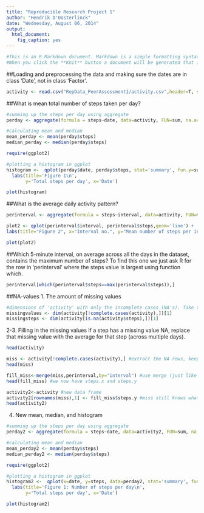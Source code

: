 ```yaml
---
title: "Reproducible Research Project 1"
author: "Hendrik D'Oosterlinck"
date: "Wednesday, August 06, 2014"
output:
  html_document:
    fig_caption: yes
---
```



```r
#This is an R Markdown document. Markdown is a simple formatting syntax for authoring HTML, PDF, and MS Word documents. For more details on using R Markdown see <http://rmarkdown.rstudio.com>.
#When you click the **Knit** button a document will be generated that includes both content as well as the output of any embedded R code chunks within the document. You can embed an R code chunk like this:
```

##Loading and preprocessing the data and making sure the dates are in class 'Date', not in class 'Factor'.

```r
activity <- read.csv("RepData_PeerAssessment1/activity.csv",header=T, sep=",", quote="\"",stringsAsFactors = TRUE)
```



##What is mean total number of steps taken per day?

```r
#summing up the steps per day using aggregate
perday <- aggregate(formula = steps~date, data=activity, FUN=sum, na.action=na.omit)

#calculating mean and median
mean_perday <- mean(perday$steps)
median_perday <- median(perday$steps)
```

```r
require(ggplot2)

#plotting a histogram in ggplot
histogram <-  qplot(perday$date, perday$steps, stat='summary', fun.y=sum, geom='histogram') + 
  labs(title='Figure 1\n',
       y='Total steps per day', x='Date')

plot(histogram)

```


##What is the average daily activity pattern?
```r
perinterval <- aggregate(formula = steps~interval, data=activity, FUN=mean, na.action=na.omit)

plot2 <- qplot(perinterval$interval, perinterval$steps,geom='line') + 
labs(title="Figure 2", x="Interval no.", y="Mean number of steps per interval")

plot(plot2)
```

##Which 5-minute interval, on average across all the days in the dataset, contains the maximum number of steps?
To find this one we just ask R for the row in 'perinterval' where the steps value is largest using function which.
```r
perinterval[which(perinterval$steps==max(perinterval$steps)),]

```

##NA-values
1. The amount of missing values
```r
#dimensions of 'activity' with only the incomplete cases (NA's). Take the length by adding [1] of the dim() vector c(#rows, #columns=3).
missingvalues <- dim(activity[!complete.cases(activity),])[1]
missingsteps <- dim(activity[is.na(activity$steps),])[1]
```

2-3. Filling in the missing values
If a step has a missing value NA, replace that missing value with the average for that step (across multiple days).
```r
head(activity)

miss <- activity[!complete.cases(activity),] #extract the NA rows, keep the rownames (the row numbers they have in 'activity')
head(miss)

fill_miss<-merge(miss,perinterval,by="interval") #use merge (just like index/matching in excel) to go grab an interval's average steps from  'perinterval'.
head(fill_miss) #we now have steps.x and steps.y

activity2<-activity #new data frame
activity2[rownames(miss),1] <- fill_miss$steps.y #miss still knows what row numbers the NA values were at! take activity2 at those rownames, and fill in the 'NA' steps as the 'fill_miss$steps.y'
head(activity2)
```

4. New mean, median, and histogram

```r
#summing up the steps per day using aggregate
perday2 <- aggregate(formula = steps~date, data=activity2, FUN=sum, na.action=na.omit)

#calculating mean and median
mean_perday2 <- mean(perday$steps)
median_perday2 <- median(perday$steps)
```

```r
require(ggplot2)

#plotting a histogram in ggplot
histogram2 <-  qplot(x=date, y=steps, data=perday2, stat='summary', fun.y=sum, geom='histogram') + 
  labs(title='Figure 1: Number of steps per day\n',
       y='Total steps per day', x='Date')

plot(histogram2)

```